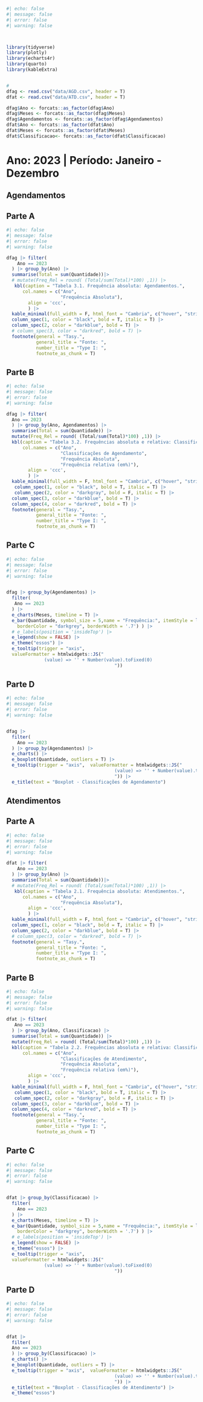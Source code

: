 ```r
#| echo: false
#| message: false
#| error: false
#| warning: false



library(tidyverse)
library(plotly)
library(echarts4r)
library(quarto)
library(kableExtra)


# 
dfag <- read.csv("data/AGD.csv", header = T)
dfat <- read.csv("data/ATD.csv", header = T)

dfag$Ano <- forcats::as_factor(dfag$Ano)
dfag$Meses <- forcats::as_factor(dfag$Meses)
dfag$Agendamentos <- forcats::as_factor(dfag$Agendamentos)
dfat$Ano <- forcats::as_factor(dfat$Ano)
dfat$Meses <- forcats::as_factor(dfat$Meses)
dfat$Classificacao<- forcats::as_factor(dfat$Classificacao)
```

# Ano: 2023 \| Período: Janeiro - Dezembro {.unnumbered}

## Agendamentos

::: panel-tabset
## Parte A

```r
#| echo: false
#| message: false
#| error: false
#| warning: false

dfag |> filter(
    Ano == 2023
  ) |> group_by(Ano) |> 
  summarise(Total = sum(Quantidade))|> 
  # mutate(Freq_Rel = round( (Total/sum(Total)*100) ,1)) |> 
   kbl(caption = "Tabela 3.1. Frequência absoluta: Agendamentos.",
      col.names = c("Ano", 
                    "Frequência Absoluta"),
        align = 'ccc',
        ) |> 
  kable_minimal(full_width = F, html_font = "Cambria", c("hover", "striped")) |> 
  column_spec(1, color = "black", bold = T, italic = T) |> 
  column_spec(2, color = "darkblue", bold = T) |> 
  # column_spec(3, color = "darkred", bold = T) |> 
  footnote(general = "Tasy.",
           general_title = "Fonte: ", 
           number_title = "Type I: ",
           footnote_as_chunk = T) 
```

## Parte B

```r
#| echo: false
#| message: false
#| error: false
#| warning: false

dfag |> filter(
  Ano == 2023
  ) |> group_by(Ano, Agendamentos) |> 
  summarise(Total = sum(Quantidade)) |> 
  mutate(Freq_Rel = round( (Total/sum(Total)*100) ,1)) |> 
  kbl(caption = "Tabela 3.2. Frequências absoluta e relativa: Classificações de Agendamento  <br><i>Valores agrupados por ano e classificações.</i>",
      col.names = c("Ano", 
                    "Classificações de Agendamento",
                    "Frequência Absoluta",
                    "Frequência relativa (em%)"),
        align = 'ccc',
        ) |> 
  kable_minimal(full_width = F, html_font = "Cambria", c("hover", "striped")) |> 
   column_spec(1, color = "black", bold = T, italic = T) |> 
   column_spec(2, color = "darkgray", bold = F, italic = T) |> 
  column_spec(3, color = "darkblue", bold = T) |> 
  column_spec(4, color = "darkred", bold = T) |> 
  footnote(general = "Tasy.",
           general_title = "Fonte: ", 
           number_title = "Type I: ",
           footnote_as_chunk = T)
```

## Parte C

```r
#| echo: false
#| message: false
#| error: false
#| warning: false


dfag |> group_by(Agendamentos) |>
  filter(
   Ano == 2023
  ) |> 
  e_charts(Meses, timeline = T) |> 
  e_bar(Quantidade, symbol_size = 5,name = "Frequência:", itemStyle = list(
    borderColor = "darkgrey", borderWidth = '.7') ) |> 
  # e_labels(position = 'insideTop') |> 
  e_legend(show = FALSE) |> 
  e_theme("essos") |> 
  e_tooltip(trigger = "axis",
  valueFormatter = htmlwidgets::JS("
              (value) => '' + Number(value).toFixed(0)
                                        "))

```

## Parte D

```r
#| echo: false
#| message: false
#| error: false
#| warning: false


dfag |> 
  filter(
    Ano == 2023
  ) |> group_by(Agendamentos) |> 
  e_charts() |> 
  e_boxplot(Quantidade, outliers = T) |> 
  e_tooltip(trigger = "axis",  valueFormatter = htmlwidgets::JS("
                                        (value) => '' + Number(value).toFixed(0)
                                        ")) |> 
  e_title(text = "Boxplot - Classificações de Agendamento")
```
:::

## Atendimentos

::: panel-tabset
## Parte A

```r
#| echo: false
#| message: false
#| error: false
#| warning: false

dfat |> filter(
    Ano == 2023
  ) |> group_by(Ano) |> 
  summarise(Total = sum(Quantidade))|> 
  # mutate(Freq_Rel = round( (Total/sum(Total)*100) ,1)) |> 
   kbl(caption = "Tabela 2.1. Frequência absoluta: Atendimentos.",
      col.names = c("Ano", 
                    "Frequência Absoluta"),
        align = 'ccc',
        ) |> 
  kable_minimal(full_width = F, html_font = "Cambria", c("hover", "striped")) |> 
  column_spec(1, color = "black", bold = T, italic = T) |> 
  column_spec(2, color = "darkblue", bold = T) |> 
  # column_spec(3, color = "darkred", bold = T) |> 
  footnote(general = "Tasy.",
           general_title = "Fonte: ", 
           number_title = "Type I: ",
           footnote_as_chunk = T) 
```

## Parte B

```r
#| echo: false
#| message: false
#| error: false
#| warning: false

dfat |> filter(
   Ano == 2023
  ) |> group_by(Ano, Classificacao) |> 
  summarise(Total = sum(Quantidade)) |> 
  mutate(Freq_Rel = round( (Total/sum(Total)*100) ,1)) |> 
  kbl(caption = "Tabela 2.2. Frequências absoluta e relativa: Classificações de Agendamento  <br><i>Valores agrupados por ano e classificações.</i>",
      col.names = c("Ano", 
                    "Classificações de Atendimento",
                    "Frequência Absoluta",
                    "Frequência relativa (em%)"),
        align = 'ccc',
        ) |> 
  kable_minimal(full_width = F, html_font = "Cambria", c("hover", "striped")) |> 
   column_spec(1, color = "black", bold = T, italic = T) |> 
   column_spec(2, color = "darkgray", bold = F, italic = T) |> 
  column_spec(3, color = "darkblue", bold = T) |> 
  column_spec(4, color = "darkred", bold = T) |> 
  footnote(general = "Tasy.",
           general_title = "Fonte: ", 
           number_title = "Type I: ",
           footnote_as_chunk = T)
```

## Parte C

```r
#| echo: false
#| message: false
#| error: false
#| warning: false


dfat |> group_by(Classificacao) |>
  filter(
    Ano == 2023
  ) |> 
  e_charts(Meses, timeline = T) |> 
  e_bar(Quantidade, symbol_size = 5,name = "Frequência:", itemStyle = list(
    borderColor = "darkgrey", borderWidth = '.7') ) |> 
  # e_labels(position = 'insideTop') |> 
  e_legend(show = FALSE) |> 
  e_theme("essos") |> 
  e_tooltip(trigger = "axis",
  valueFormatter = htmlwidgets::JS("
              (value) => '' + Number(value).toFixed(0)
                                        "))

```

## Parte D

```r
#| echo: false
#| message: false
#| error: false
#| warning: false


dfat |> 
  filter(
  Ano == 2023
  ) |> group_by(Classificacao) |> 
  e_charts() |> 
  e_boxplot(Quantidade, outliers = T) |> 
  e_tooltip(trigger = "axis",  valueFormatter = htmlwidgets::JS("
                                        (value) => '' + Number(value).toFixed(0)
                                        ")) |> 
  e_title(text = "Boxplot - Classificações de Atendimento") |> 
  e_theme("essos")

```
:::
